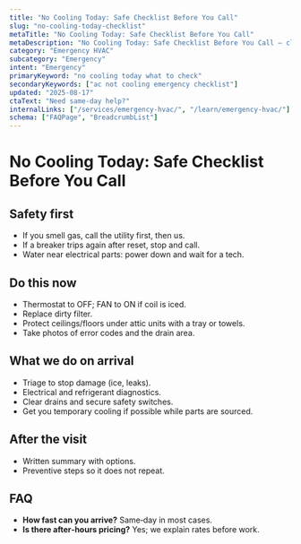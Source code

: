 ```yaml
---
title: "No Cooling Today: Safe Checklist Before You Call"
slug: "no-cooling-today-checklist"
metaTitle: "No Cooling Today: Safe Checklist Before You Call"
metaDescription: "No Cooling Today: Safe Checklist Before You Call — clear steps, practical detail, and when to call a pro in North Texas."
category: "Emergency HVAC"
subcategory: "Emergency"
intent: "Emergency"
primaryKeyword: "no cooling today what to check"
secondaryKeywords: ["ac not cooling emergency checklist"]
updated: "2025-08-17"
ctaText: "Need same-day help?"
internalLinks: ["/services/emergency-hvac/", "/learn/emergency-hvac/"]
schema: ["FAQPage", "BreadcrumbList"]
---
```


# No Cooling Today: Safe Checklist Before You Call



## Safety first
- If you smell gas, call the utility first, then us.
- If a breaker trips again after reset, stop and call.
- Water near electrical parts: power down and wait for a tech.


## Do this now
- Thermostat to OFF; FAN to ON if coil is iced.
- Replace dirty filter.
- Protect ceilings/floors under attic units with a tray or towels.
- Take photos of error codes and the drain area.


## What we do on arrival
- Triage to stop damage (ice, leaks).
- Electrical and refrigerant diagnostics.
- Clear drains and secure safety switches.
- Get you temporary cooling if possible while parts are sourced.


## After the visit
- Written summary with options.
- Preventive steps so it does not repeat.


## FAQ
- **How fast can you arrive?** Same‑day in most cases.
- **Is there after‑hours pricing?** Yes; we explain rates before work.
